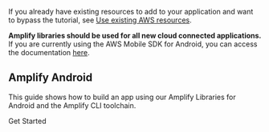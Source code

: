 If you already have existing resources to add to your application and want to bypass the tutorial, see [Use existing AWS resources](/lib-v1/project-setup/use-existing-resources).

<Callout warning>

**Amplify libraries should be used for all new cloud connected applications.** If you are currently using the AWS Mobile SDK for Android, you can access the documentation [here](/sdk).

</Callout>

## Amplify Android

This guide shows how to build an app using our Amplify Libraries for Android and the Amplify CLI toolchain.

<InternalLinkButton href="/lib-v1/project-setup/prereq">
  <span slot="text">Get Started</span>
</InternalLinkButton>